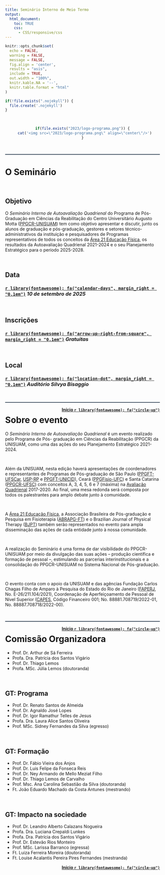 ```yaml
---
title: Seminário Interno de Meio Termo
output:
  html_document:
    toc: TRUE
    css:
      - CSS/responsive/css
---
```


<!--install and/or load all R packages-->
```r
knitr::opts_chunk$set(
  echo = FALSE,
  warning = FALSE,
  message = FALSE,
  fig.align = 'center',
  results = "asis",
  include = TRUE,
  out.width = "100%",
  knitr.kable.NA = '--',
  knitr.table.format = "html"
)
```

```r
if(!file.exists(".nojekyll")) {
  file.create('.nojekyll')
}
```

<br>

<center>

```r
if(file.exists("2023/logo-programa.png")) {
  cat('<img src=\"2023/logo-programa.png\" align=\"center\"/>')
}
```

</center>

<br>

<hr style="height:2px;border-width:0;color:#2C3E50;background-color:#2C3E50">

# **O Seminário**

<br>

## **Objetivo**

O *Seminário Interno de Autoavaliação Quadrienal* do Programa de Pós-Graduação em Ciências da Reabilitação do Centro Universitário Augusto Motta ([PPGCR-UNISUAM](https://www.unisuam.edu.br/programa-pos-graduacao-ciencias-da-reabilitacao)) tem como objetivo apresentar e discutir, junto os alunos de graduação e pós-graduação, gestores e setores técnico-administrativos da instituição e pesquisadores de Programas representativos de todos os conceitos da [Área 21 Educação Física](https://www.gov.br/capes/pt-br/acesso-a-informacao/acoes-e-programas/avaliacao/sobre-a-avaliacao/areas-avaliacao/sobre-as-areas-de-avaliacao/colegio-de-ciencias-da-vida/ciencias-da-saude/educacao-fisica), os resultados da Autoavaliação Quadrienal 2021-2024 e o seu Planejamento Estratégico para o período 2025-2028.

<br>

## **Data**

### [`r library(fontawesome); fa("calendar-days", margin_right = "0.1em")`](2023/calendar.ics) *10 de setembro de 2025*

<br>

## **Inscrições**

### [`r library(fontawesome); fa("arrow-up-right-from-square", margin_right = "0.1em")`](https://forms.gle/XLMRL3AMuB47N6oB6) *Gratuitas*

<br>

## **Local**

### [`r library(fontawesome); fa("location-dot", margin_right = "0.1em")`](local.html) *Auditório Silvya Bisaggio*

<br>

<hr style="height:2px;border-width:0;color:#2C3E50;background-color:#2C3E50">

<a style="float:right" href="#top"><b>Início `r library(fontawesome); fa("circle-up")`</b></a>

# **Sobre o evento**

O *Seminário Interno de Autoavaliação Quadrienal* é um evento realizado pelo Programa de Pós- graduação em Ciências da Reabilitação (PPGCR) da UNISUAM, como uma das ações do seu Planejamento Estratégico 2021-2024.

<br>

Além da UNISUAM, nesta edição haverá apresentações de coordenadores e representantes de Programas de Pós-graduação de São Paulo ([PPGFT-UFSCar](https://www.ppgft.ufscar.br/pt-br), [USP-RP](https://ppgrdf.fmrp.usp.br) e [PPGFT-UNICID](https://www.unicid.edu.br/mestrado-e-doutorado/doutorado-em-fisioterapia)), Ceará ([PPGFisio-UFC](https://ppgfisio.ufc.br/pt/)) e Santa Catarina ([PPGCR-UFSC](https://ppgcr.paginas.ufsc.br/apresentacao-2/)) com conceitos A, 3, 4, 5, 6 e 7 (máxima) na [Avaliação Quadrienal](https://www.gov.br/capes/pt-br/acesso-a-informacao/acoes-e-programas/avaliacao/avaliacao-quadrienal) 2017-2020. Ao final, uma mesa redonda será composta por todos os palestrantes para amplo debate junto à comunidade.

<br>

A [Área 21 Educação Física](https://www.gov.br/capes/pt-br/acesso-a-informacao/acoes-e-programas/avaliacao/sobre-a-avaliacao/areas-avaliacao/sobre-as-areas-de-avaliacao/colegio-de-ciencias-da-vida/ciencias-da-saude/educacao-fisica), a Associação Brasileira de Pós-graduação e Pesquisa em Fisioterapia ([ABRAPG-FT](https://abrapg-ft.org.br)) e o Brazilian Journal of Physical Therapy ([BJPT](https://www.rbf-bjpt.org.br)) também serão representados no evento para ampla disseminação das ações de cada entidade junto à nossa comunidade.

<br>

A realização do Seminário é uma forma de dar visibilidade do PPGCR-UNISUAM por meio da divulgação das suas ações -- produção científica e formação de pessoal --, estimulando as parcerias interinstitucionais e a consolidação do PPGCR-UNISUAM no Sistema Nacional de Pós-graduação.

<br>

O evento conta com o apoio da UNISUAM e das agências Fundação Carlos Chagas Filho de Amparo à Pesquisa do Estado do Rio de Janeiro ([FAPERJ](https://www.faperj.br), No. E-26/211.104/2021), Coordenação de Aperfeiçoamento de Pessoal de Nível Superior ([CAPES](https://www.gov.br/capes/pt-br), Código Financeiro 001; No. 88881.708719/2022-01, No. 88887.708718/2022-00).

<br>

<hr style="height:2px;border-width:0;color:#2C3E50;background-color:#2C3E50">

<a style="float:right" href="#top"><b>Início `r library(fontawesome); fa("circle-up")`</b></a>

#  **Comissão Organizadora**

- Prof. Dr. Arthur de Sá Ferreira
- Profa. Dra. Patrícia dos Santos Vigário
- Prof. Dr. Thiago Lemos
- Profa. MSc. Júlia Lemos (doutoranda)

<br>

## GT: Programa

- Prof. Dr. Renato Santos de Almeida
- Prof. Dr. Agnaldo José Lopes
- Prof. Dr. Igor Ramathur Telles de Jesus
- Profa. Dra. Laura Alice Santos Oliveira
- Prof. MSc. Sidney Fernandes da Silva (egresso)

<br>

## GT: Formação

- Prof. Dr. Fábio Vieira dos Anjos
- Prof. Dr. Luis Felipe da Fonseca Reis
- Prof. Dr. Ney Armando de Mello Meziat Filho
- Prof. Dr. Thiago Lemos de Carvalho
- Prof. Msc. Ana Carolina Sebastião da Silva (doutoranda)
- Ft. João Eduardo Machado da Costa Antunes (mestrando)

<br>

## GT: Impacto na sociedade

- Prof. Dr. Leandro Alberto Calazans Nogueira
- Profa. Dra. Luciana Crepaldi Lunkes
- Profa. Dra. Patrícia dos Santos Vigário
- Prof. Dr. Estevão Rios Monteiro
- Prof. MSc. Larissa Barranco (egressa)
- Ft. Luiza Ferreira Moreira (doutoranda)
- Ft. Louise Acalantis Pereira Pires Fernandes (mestranda)
<br>

<a style="float:right" href="#top"><b>Início `r library(fontawesome); fa("circle-up")`</b></a>

<br>
